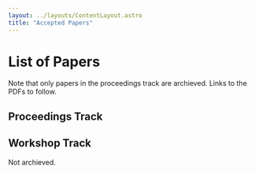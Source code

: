 ```yaml
---
layout: ../layouts/ContentLayout.astro
title: "Accepted Papers"
---
```



# List of Papers

Note that only papers in the proceedings track are archieved.
Links to the PDFs to follow.

## Proceedings Track

<PaperList papers={accepted_papers_proceedings} paperType='Talk + Poster' />

## Workshop Track

Not archieved.

<PaperList papers={accepted_papers_workshop} paperType='Poster' />
